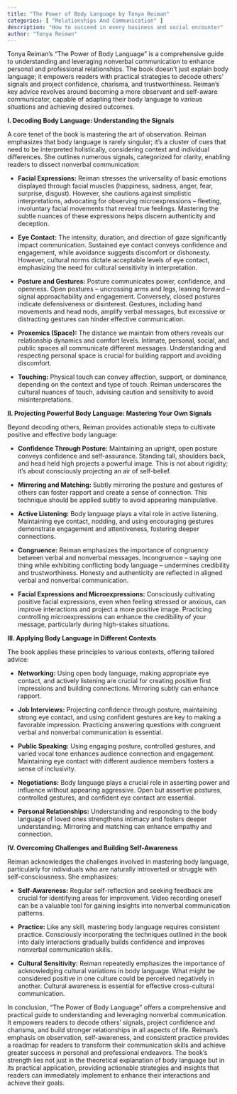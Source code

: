 ```yaml
---
title: "The Power of Body Language by Tonya Reiman"
categories: [ "Relationships And Communication" ]
description: "How to succeed in every business and social encounter"
author: "Tonya Reiman"
---
```

Tonya Reiman's "The Power of Body Language" is a comprehensive guide to understanding and leveraging nonverbal communication to enhance personal and professional relationships.  The book doesn't just explain body language; it empowers readers with practical strategies to decode others' signals and project confidence, charisma, and trustworthiness.  Reiman's key advice revolves around becoming a more observant and self-aware communicator, capable of adapting their body language to various situations and achieving desired outcomes.

**I. Decoding Body Language: Understanding the Signals**

A core tenet of the book is mastering the art of observation.  Reiman emphasizes that body language is rarely singular; it’s a cluster of cues that need to be interpreted holistically, considering context and individual differences.  She outlines numerous signals, categorized for clarity, enabling readers to dissect nonverbal communication:

* **Facial Expressions:**  Reiman stresses the universality of basic emotions displayed through facial muscles (happiness, sadness, anger, fear, surprise, disgust).  However, she cautions against simplistic interpretations, advocating for observing microexpressions – fleeting, involuntary facial movements that reveal true feelings.  Mastering the subtle nuances of these expressions helps discern authenticity and deception.

* **Eye Contact:** The intensity, duration, and direction of gaze significantly impact communication.  Sustained eye contact conveys confidence and engagement, while avoidance suggests discomfort or dishonesty.  However, cultural norms dictate acceptable levels of eye contact, emphasizing the need for cultural sensitivity in interpretation.

* **Posture and Gestures:** Posture communicates power, confidence, and openness.  Open postures – uncrossing arms and legs, leaning forward – signal approachability and engagement.  Conversely, closed postures indicate defensiveness or disinterest.  Gestures, including hand movements and head nods, amplify verbal messages, but excessive or distracting gestures can hinder effective communication.

* **Proxemics (Space):**  The distance we maintain from others reveals our relationship dynamics and comfort levels.  Intimate, personal, social, and public spaces all communicate different messages.  Understanding and respecting personal space is crucial for building rapport and avoiding discomfort.

* **Touching:**  Physical touch can convey affection, support, or dominance, depending on the context and type of touch.  Reiman underscores the cultural nuances of touch, advising caution and sensitivity to avoid misinterpretations.

**II. Projecting Powerful Body Language: Mastering Your Own Signals**

Beyond decoding others, Reiman provides actionable steps to cultivate positive and effective body language:

* **Confidence Through Posture:**  Maintaining an upright, open posture conveys confidence and self-assurance.  Standing tall, shoulders back, and head held high projects a powerful image.  This is not about rigidity; it’s about consciously projecting an air of self-belief.

* **Mirroring and Matching:**  Subtly mirroring the posture and gestures of others can foster rapport and create a sense of connection.  This technique should be applied subtly to avoid appearing manipulative.

* **Active Listening:**  Body language plays a vital role in active listening.  Maintaining eye contact, nodding, and using encouraging gestures demonstrate engagement and attentiveness, fostering deeper connections.

* **Congruence:**  Reiman emphasizes the importance of congruency between verbal and nonverbal messages.  Incongruence – saying one thing while exhibiting conflicting body language – undermines credibility and trustworthiness.  Honesty and authenticity are reflected in aligned verbal and nonverbal communication.

* **Facial Expressions and Microexpressions:**  Consciously cultivating positive facial expressions, even when feeling stressed or anxious, can improve interactions and project a more positive image.  Practicing controlling microexpressions can enhance the credibility of your message, particularly during high-stakes situations.

**III.  Applying Body Language in Different Contexts**

The book applies these principles to various contexts, offering tailored advice:

* **Networking:**  Using open body language, making appropriate eye contact, and actively listening are crucial for creating positive first impressions and building connections.  Mirroring subtly can enhance rapport.

* **Job Interviews:**  Projecting confidence through posture, maintaining strong eye contact, and using confident gestures are key to making a favorable impression.  Practicing answering questions with congruent verbal and nonverbal communication is essential.

* **Public Speaking:**  Using engaging posture, controlled gestures, and varied vocal tone enhances audience connection and engagement.  Maintaining eye contact with different audience members fosters a sense of inclusivity.

* **Negotiations:**  Body language plays a crucial role in asserting power and influence without appearing aggressive.  Open but assertive postures, controlled gestures, and confident eye contact are essential.

* **Personal Relationships:**  Understanding and responding to the body language of loved ones strengthens intimacy and fosters deeper understanding.  Mirroring and matching can enhance empathy and connection.

**IV. Overcoming Challenges and Building Self-Awareness**

Reiman acknowledges the challenges involved in mastering body language, particularly for individuals who are naturally introverted or struggle with self-consciousness.  She emphasizes:

* **Self-Awareness:**  Regular self-reflection and seeking feedback are crucial for identifying areas for improvement.  Video recording oneself can be a valuable tool for gaining insights into nonverbal communication patterns.

* **Practice:**  Like any skill, mastering body language requires consistent practice.  Consciously incorporating the techniques outlined in the book into daily interactions gradually builds confidence and improves nonverbal communication skills.

* **Cultural Sensitivity:**  Reiman repeatedly emphasizes the importance of acknowledging cultural variations in body language.  What might be considered positive in one culture could be perceived negatively in another.  Cultural awareness is essential for effective cross-cultural communication.


In conclusion, "The Power of Body Language" offers a comprehensive and practical guide to understanding and leveraging nonverbal communication.  It empowers readers to decode others' signals, project confidence and charisma, and build stronger relationships in all aspects of life.  Reiman’s emphasis on observation, self-awareness, and consistent practice provides a roadmap for readers to transform their communication skills and achieve greater success in personal and professional endeavors.  The book's strength lies not just in the theoretical explanation of body language but in its practical application, providing actionable strategies and insights that readers can immediately implement to enhance their interactions and achieve their goals.

